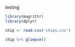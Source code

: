 testing
```r
library(magrittr)
library(dplyr)
```

```r
chip <- read.csv('chips.csv')

chip %>% glimpse()
```

